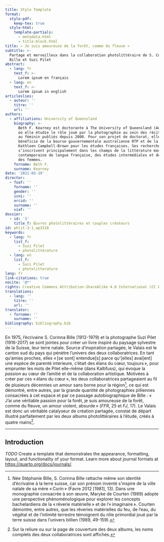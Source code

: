 ```yaml
---
title: Stylo Template
format:
  stylo-pdf:
    keep-tex: true  
  stylo-html: 
    template-partials:
      - metadata.html
      - title-block.html
title: « Je suis amoureuse de la forêt, comme du fleuve »
subtitle: >-
  Partage et merveilleux dans la collaboration photolittéraire de S. Corinna
  Bille et Suzi Pilet
abstract:
  - lang: fr
    text_f: >-
      Lorem ipsum en français
  - lang: en
    text_f: >-
      Lorem ipsum in english
articleslies:
  - auteur: ''
    titre: ''
    url: ''
authors:
  - affiliations: University of Queensland
    biography: >-
      Beth F. Kearney est doctorante à The University of Queensland (Australie)
      où elle étudie le rôle joué par la photographie au sein des récits de soi
      au féminin publiés depuis 2000. Pour son projet de doctorat, elle
      bénéficie de la bourse gouvernementale australienne RTP et de la bourse
      Kathleen Campbell-Brown pour les études françaises. Ses recherches
      s’inscrivent principalement dans les champs de la littérature moderne et
      contemporaine de langue française, des études intermédiales et des écrits
      des femmes. 
    forname: Beth F.
    surname: Kearney
date: '2021-03-19'
director:
  - foaf: ''
    forname: ''
    gender: ''
    isni: ''
    orcid: ''
    surname: ''
    viaf: ''
dossier:
  - id: '3'
    title_f: Œuvres photolittéraires et couples créateurs
id: phlit-3-1_wp3318
keywords:
  - lang: fr
    list_f:
      - Suzi Pilet
      - photolittérature
  - lang: en
    list_f:
      - Suzi Pilet
      - photolitterature
lang: fr
link-citations: true
nocite: '@*'
rights: Creative Commons Attribution-ShareAlike 4.0 International (CC BY-SA 4.0)
translations:
  - lang: ''
    titre: ''
    url: ''
translator:
  - forname: ''
    surname: ''
bibliography: bibliography.bib
---
```


En 1975, l'écrivaine S. Corinna Bille (1912-1979) et la photographe Suzi Pilet (1916-2017) se sont jointes pour créer un livre inspiré du paysage sylvestre de la Suisse, leur terre natale. Source d'inspiration partagée, le Valais est le canton sud du pays qui pénètre l'univers des deux collaboratrices. En tant qu'amies proches, elles « \[se sont\] entendue\[s\] parce qu\'\[elles\] avai\[ent\] une espèce de parenté intérieure, c'était des élans du cœur, toujours », pour emprunter les mots de Pilet elle-même (dans Kalbfuss), qui évoque la *passion* au cœur de l'amitié et de la collaboration artistique. Motivées à créer par ces « élans du cœur », les deux collaboratrices partageaient au fil de plusieurs décennies un amour sans borne pour la région[^1], ce qui est démontré, entre autres, par la grande quantité de photographies pilliennes consacrées à cet espace et par ce passage autobiographique de Bille : « J'ai une véritable passion pour la forêt, je suis amoureuse de la forêt, comme du fleuve, un amour violent, absurde » (*FFR*, 25 et *FJ*, 17). Le Valais est donc un véritable catalyseur de création partagée, constat de départ illustré parfaitement par les deux albums photolittéraires à l'étude, créés à quatre mains[^2].


[^1]: Née Stéphanie Bille, S. Corinna Bille rattache même son identité d'écrivaine à la terre suisse, car son prénom inventé s'inspire de la ville natale de sa mère « Corin » (Favre 2012 \[1981\], 13). Dans une monographie consacrée à son œuvre, Maryke de Courten (1989) adopte une perspective phénoménologique pour explorer les concepts bachelardiens de la « rêverie matérielle » et de l'« imaginaire ». Courten démontre, entre autres, que les rêveries matérielles du feu, de l'eau, du végétal et de l'intimité terrestre témoignent du rôle primordial joué par la terre suisse dans l'univers billien (1989, 49-159).

[^2]: Sur la reliure ou sur la page de couverture des deux albums, les noms complets des deux collaboratrices sont affichés.


---

## Introduction {#sec-intro}

*TODO* Create a template that demonstrates the appearance, formatting, layout, and functionality of your format. Learn more about journal formats at <https://quarto.org/docs/journals/>.


